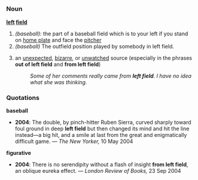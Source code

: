 =={{en}}==
===Noun===
'''[[left]] [[field]]'''
# ''(baseball):'' the part of a baseball field which is to your left if you stand on [[home plate]] and face the [[pitcher]]
# ''(baseball)'' The outfield position played by somebody in left field.  
# {{idiom}} an [[unexpected]], [[bizarre]], or [[unwatched]] source (especially in the phrases '''out of left field''' and '''from left field''')
#:''Some of her comments really came from '''left field'''.  I have no idea what she was thinking.''

===Quotations===
'''baseball'''
*'''2004''': The double, by pinch-hitter Ruben Sierra, curved sharply toward foul ground in deep '''left field''' but then changed its mind and hit the line instead—a big hit, and a smile at last from the great and enigmatically difficult game. &mdash; ''The New Yorker,'' 10 May 2004

'''figurative'''
*'''2004''': There is no serendipity without a flash of insight '''from left field''', an oblique eureka effect. &mdash;  ''London Review of Books,'' 23 Sep 2004